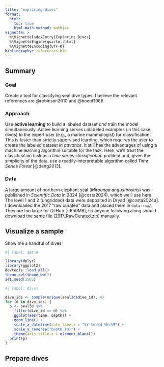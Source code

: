 ```yaml
---
title: "exploring-dives"
format: 
  html: 
    toc: true
    html-math-method: mathjax
vignette: >
  %\VignetteIndexEntry{Exploring Dives}
  %\VignetteEngine{quarto::html}
  %\VignetteEncoding{UTF-8}
bibliography: references.bib
---
```


## Summary

### Goal

Create a tool for classifying seal dive types. I believe the relevant references are @robinson2010 and @boeuf1988.

### Approach

Use **active learning** to build a labeled dataset *and* train the model simultaneously. Active learning serves unlabeled examples (in this case, dives) to the expert user (e.g., a marine mammalogist) for classification. This is faster than strictly supervised learning, which requires the user to create the labeled dataset *in advance*. It still has the advantages of using a machine learning algorithm suitable for the task. Here, we'll treat the classification task as a *time series classification* problem and, given the simplicity of the data, use a readily-interpretable algorithm called *Time Series Forest* [@deng2013].

### Data

A large amount of northern elephant seal (*Mirounga angustirostris*) was published in *Scientific Data* in 2024 [@costa2024], which we'll use here. The level 1 and 2 (ungridded) data were deposited in Dryad [@costa2024a]. I downloaded the 2017 "raw curated" data and placed them in `data-raw/`. They are too large for GitHub (\~650MB), so anyone following along should download the same file (2017_RawCurated.zip) manually.

## Visualize a sample

Show me a handful of dives

```r
#| label: setup

library(dplyr)
library(ggplot2)
devtools::load_all()
theme_set(theme_bw())
set.seed(1505)

```

```r
#| label: dives

dive_ids <- sample(unique(seal3d$dive_id), 4)
for (d in dive_ids) {
  p <- seal3d %>% 
    filter(dive_id == d) %>% 
    ggplot(aes(time, depth)) +
    geom_line() +
    scale_x_datetime(date_labels = "%Y-%m-%d %H:%M") +
    scale_y_reverse("Depth (m)") +
    theme(axis.title.x = element_blank())
  print(p)
}

```

## Prepare dives
